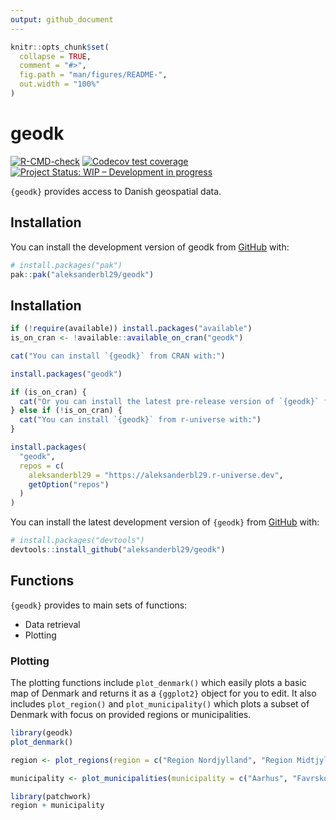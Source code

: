 ```yaml
---
output: github_document
---
```


<!-- README.md is generated from README.Rmd. Please edit that file -->

```r
knitr::opts_chunk$set(
  collapse = TRUE,
  comment = "#>",
  fig.path = "man/figures/README-",
  out.width = "100%"
)
```

# geodk

<!-- badges: start -->
[![R-CMD-check](https://github.com/aleksanderbl29/geodk/actions/workflows/R-CMD-check.yaml/badge.svg)](https://github.com/aleksanderbl29/geodk/actions/workflows/R-CMD-check.yaml)
[![Codecov test coverage](https://codecov.io/gh/aleksanderbl29/geodk/graph/badge.svg)](https://app.codecov.io/gh/aleksanderbl29/geodk)
[![Project Status: WIP – Development in progress](https://www.repostatus.org/badges/latest/wip.svg)](https://www.repostatus.org/#wip)
<!-- badges: end -->

`{geodk}` provides access to Danish geospatial data.

## Installation

You can install the development version of geodk from [GitHub](https://github.com/) with:

``` r
# install.packages("pak")
pak::pak("aleksanderbl29/geodk")
```



## Installation

```r
if (!require(available)) install.packages("available")
is_on_cran <- !available::available_on_cran("geodk")
```

```r
cat("You can install `{geodk}` from CRAN with:")
```

```r
install.packages("geodk")
```

```r
if (is_on_cran) {
  cat("Or you can install the latest pre-release version of `{geodk}` from r-universe with:")
} else if (!is_on_cran) {
  cat("You can install `{geodk}` from r-universe with:")
}
```

```r
install.packages(
  "geodk",
  repos = c(
    aleksanderbl29 = "https://aleksanderbl29.r-universe.dev",
    getOption("repos")
  )
)
```

You can install the latest development version of `{geodk}` from [GitHub](https://github.com/aleksanderbl29/geodk) with:

``` r
# install.packages("devtools")
devtools::install_github("aleksanderbl29/geodk")
```

## Functions

`{geodk}` provides to main sets of functions:

- Data retrieval
- Plotting

### Plotting

The plotting functions include `plot_denmark()` which easily plots a basic map of Denmark and returns it as a `{ggplot2}` object for you to edit. It also includes `plot_region()` and `plot_municipality()` which plots a subset of Denmark with focus on provided regions or municipalities.

```r
library(geodk)
plot_denmark()
```

```r
region <- plot_regions(region = c("Region Nordjylland", "Region Midtjylland"))
```

```r
municipality <- plot_municipalities(municipality = c("Aarhus", "Favrskov", "Vejle"))
```

```r
library(patchwork)
region + municipality
```
